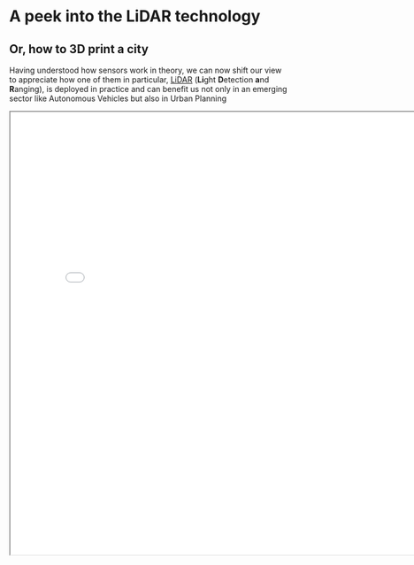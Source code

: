 # A peek into the LiDAR technology

## **Or, how to 3D print a city** {.unnumbered}

Having understood how sensors work in theory, we can now shift our view to appreciate how one of them in particular, [LiDAR](https://www.faro.com/en/Resource-Library/Article/What-is-Lidar) (**Li**ght **D**etection **a**nd **R**anging), is deployed in practice and can benefit us not only in an emerging sector like Autonomous Vehicles but also in Urban Planning

```{=html}
<iframe class="slide-deck" height=800 width=800 src="slides/prez_wk2.html"> 

</iframe>
```
